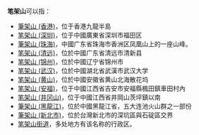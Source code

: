 '''笔架山'''可以指：

* [[筆架山_(香港)|筆架山 (香港)]]，位于香港九龍半島
* [[笔架山_(深圳)|笔架山 (深圳)]]，位于中國廣東省深圳市福田区
* [[筆架山_(珠海)|筆架山 (珠海)]]，中國广东省珠海市香洲区凤凰山上的一座山峰。
* [[笔架山_(清远)|笔架山 (清远)]]，位於中國广东省清远市清新县
* [[笔架山_(锦州)|笔架山 (锦州)]]，位於中國辽宁省锦州市
* [[笔架山_(武汉)|笔架山 (武汉)]]，位於中國湖北省武漢市武汉大学
* [[笔架山_(黄山)|笔架山 (黄山)]]，位於中國安徽省黄山北海散花坞
* [[笔架山_(安福)|笔架山 (安福)]]，位于中國江西省吉安市安福縣楓田鎮車田村內
* [[笔架山_(井冈山)|笔架山 (井冈山)]]，位于中國江西省井岡山茨坪鎮以南
* [[筆架山_(黑龍江)|筆架山 (黑龍江)]]，位於中國黑龍江省，五大连池火山群之一部份
* [[筆架山_(新北市)|筆架山 (新北市)]]，位於台灣新北市的深坑區與石碇區交界
* [[笔架山街道|笔架山街道]]，多处地方有该名称的行政区。

{{disambig|B|cat=三字亞洲地名消歧義}}